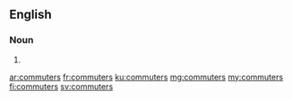 ==English==

===Noun===
{{head|en|plural}}

# {{plural of|commuter|lang=en|nocat=1}}

[[ar:commuters]]
[[fr:commuters]]
[[ku:commuters]]
[[mg:commuters]]
[[my:commuters]]
[[fi:commuters]]
[[sv:commuters]]